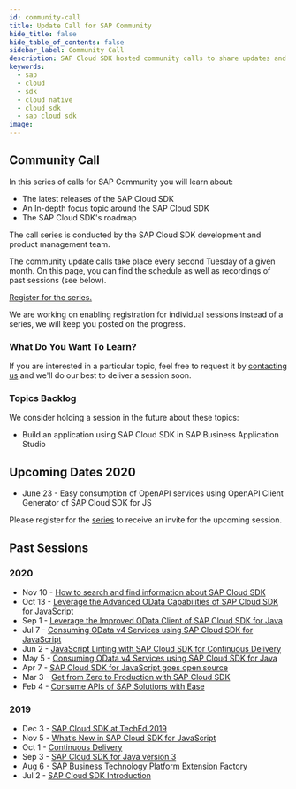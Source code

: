 ```yaml
---
id: community-call
title: Update Call for SAP Community
hide_title: false
hide_table_of_contents: false
sidebar_label: Community Call
description: SAP Cloud SDK hosted community calls to share updates and demonstrate best practices for developers.
keywords:
  - sap
  - cloud
  - sdk
  - cloud native
  - cloud sdk
  - sap cloud sdk
image:
---
```


## Community Call

In this series of calls for SAP Community you will learn about:
- The latest releases of the SAP Cloud SDK
- An In-depth focus topic around the SAP Cloud SDK
- The SAP Cloud SDK's roadmap

The call series is conducted by the SAP Cloud SDK development and product management team.

The community update calls take place every second Tuesday of a given month.
On this page, you can find the schedule as well as recordings of past sessions (see below).

[Register for the series.](https://sap-se.zoom.us/webinar/register/WN_dBtYmF5IR7Gb8TMjHqEvhw)

We are working on enabling registration for individual sessions instead of a series, we will keep you posted on the progress.

### What Do You Want To Learn?

If you are interested in a particular topic, feel free to request it by [contacting us](mailto:cloudsdk@sap.com) and we'll do our best to deliver a session soon.

### Topics Backlog

We consider holding a session in the future about these topics:

- Build an application using SAP Cloud SDK in SAP Business Application Studio

## Upcoming Dates 2020

- June 23 - Easy consumption of OpenAPI services using OpenAPI Client Generator of SAP Cloud SDK for JS

Please register for the [series](https://sap-se.zoom.us/webinar/register/WN_dBtYmF5IR7Gb8TMjHqEvhw) to receive an invite for the upcoming session.


## Past Sessions

### 2020

- Nov 10 - [How to search and find information about SAP Cloud SDK](https://www.youtube.com/watch?v=RFenM8uqEYQ)
- Oct 13 - [Leverage the Advanced OData Capabilities of SAP Cloud SDK for JavaScript](https://www.youtube.com/watch?v=B2UQWiZMGE8)
- Sep 1 - [Leverage the Improved OData Client of SAP Cloud SDK for Java](https://www.youtube.com/watch?v=kwmtWJoOtyk)
- Jul 7 - [Consuming OData v4 Services using SAP Cloud SDK for JavaScript](https://www.youtube.com/watch?v=O1jRbANWcrA)
- Jun 2 - [JavaScript Linting with SAP Cloud SDK for Continuous Delivery](https://www.youtube.com/watch?v=5VV7QnfHtWY)
- May 5 - [Consuming OData v4 Services using SAP Cloud SDK for Java](https://www.youtube.com/watch?v=p_JTapzii_I)
- Apr 7 - [SAP Cloud SDK for JavaScript goes open source](https://www.youtube.com/watch?v=nRWXlxgdnmk)
- Mar 3 - [Get from Zero to Production with SAP Cloud SDK](https://www.youtube.com/watch?v=f3XG4hFiWdM)
- Feb 4 - [Consume APIs of SAP Solutions with Ease](https://www.youtube.com/watch?v=RqdBKZBO76I)

### 2019

- Dec 3 - [SAP Cloud SDK at TechEd 2019](https://www.youtube.com/watch?v=TlNZy8-07ss&t=10s)
- Nov 5 - [What’s New in SAP Cloud SDK for JavaScript](https://www.youtube.com/watch?v=jv-bS9lK8zk)
- Oct 1 - [Continuous Delivery](https://www.youtube.com/watch?v=M2chjvlrsF8)
- Sep 3 - [SAP Cloud SDK for Java version 3](https://www.youtube.com/watch?v=l3P9-wqIhYA)
- Aug 6 - [SAP Business Technology Platform Extension Factory](https://www.youtube.com/watch?v=aTuNXF-Alp4)
- Jul 2 - [SAP Cloud SDK Introduction](https://www.youtube.com/watch?v=jNovhlGzg78)
